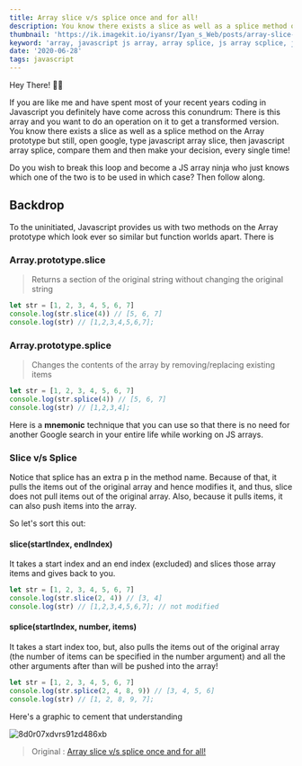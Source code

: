 ```yaml
---
title: Array slice v/s splice once and for all!
description: You know there exists a slice as well as a splice method on the Array prototype but still, open google, type javascript array slice, then javascript array splice, compare them and then make your decision, every single time!
thumbnail: 'https://ik.imagekit.io/iyansr/Iyan_s_Web/posts/array-slice-v-s-splice-once-and-for-all/header_DOP1I6aCY.jpg'
keyword: 'array, javascript js array, array splice, js array scplice, javascript array slice, array slice'
date: '2020-06-28'
tags: javascript
---
```


Hey There! 👋🏽

If you are like me and have spent most of your recent years coding in Javascript you definitely have come across this conundrum: There is this array and you want to do an operation on it to get a transformed version. You know there exists a slice as well as a splice method on the Array prototype but still, open google, type javascript array slice, then javascript array splice, compare them and then make your decision, every single time!

Do you wish to break this loop and become a JS array ninja who just knows which one of the two is to be used in which case? Then follow along.

## Backdrop

To the uninitiated, Javascript provides us with two methods on the Array prototype which look ever so similar but function worlds apart. There is

### Array.prototype.slice

> Returns a section of the original string without changing the original string

```javascript
let str = [1, 2, 3, 4, 5, 6, 7]
console.log(str.slice(4)) // [5, 6, 7]
console.log(str) // [1,2,3,4,5,6,7];
```

### Array.prototype.splice

> Changes the contents of the array by removing/replacing existing items

```javascript
let str = [1, 2, 3, 4, 5, 6, 7]
console.log(str.splice(4)) // [5, 6, 7]
console.log(str) // [1,2,3,4];
```

Here is a **mnemonic** technique that you can use so that there is no need for another Google search in your entire life while working on JS arrays.

### Slice v/s Splice

Notice that splice has an extra p in the method name. Because of that, it pulls the items out of the original array and hence modifies it, and thus, slice does not pull items out of the original array.
Also, because it pulls items, it can also push items into the array.

So let's sort this out:

#### slice(startIndex, endIndex)

It takes a start index and an end index (excluded) and slices those array items and gives back to you.

```javascript
let str = [1, 2, 3, 4, 5, 6, 7]
console.log(str.slice(2, 4)) // [3, 4]
console.log(str) // [1,2,3,4,5,6,7]; // not modified
```

#### splice(startIndex, number, items)

It takes a start index too, but, also pulls the items out of the original array (the number of items can be specified in the number argument) and all the other arguments after than will be pushed into the array!

```javascript
let str = [1, 2, 3, 4, 5, 6, 7]
console.log(str.splice(2, 4, 8, 9)) // [3, 4, 5, 6]
console.log(str) // [1, 2, 8, 9, 7];
```

Here's a graphic to cement that understanding

![8d0r07xdvrs91zd486xb](https://ik.imagekit.io/iyansr/Iyan_s_Web/posts/array-slice-v-s-splice-once-and-for-all/image1_3xKZm41e6.png)

> Original : [Array slice v/s splice once and for all!](https://dev.to/comscience/string-slice-v-s-splice-once-and-for-all-159l 'Array slice v/s splice once and for all!')
